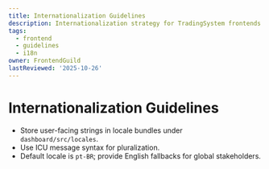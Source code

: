 ```yaml
---
title: Internationalization Guidelines
description: Internationalization strategy for TradingSystem frontends.
tags:
  - frontend
  - guidelines
  - i18n
owner: FrontendGuild
lastReviewed: '2025-10-26'
---
```

# Internationalization Guidelines

- Store user-facing strings in locale bundles under `dashboard/src/locales`.
- Use ICU message syntax for pluralization.
- Default locale is `pt-BR`; provide English fallbacks for global stakeholders.
